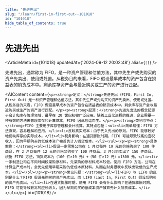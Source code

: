```yaml
---
title: "先进先出"
slug: "/learn/first-in-first-out--101018"
id: "101018"
hide_table_of_contents: true
---
```



# 先进先出

<ArticleMeta id={101018} updatedAt={'2024-09-12 20:02:48'} alias={`[]`} />
<div className='border-solid border-b border-t-0 my-4 border-[var(--ifm-color-gray-300)]' />

先进先出，通常称为 FIFO，是一种资产管理和估值方法，其中先生产或先购买的资产先卖出、使用或处置。从税务目的来看，FIFO 假设最早成本的资产包含在损益表的销货成本中。剩余库存资产会与最近购买或生产的资产进行匹配。

<AIContent content={`<p><strong>定义：</strong>先进先出（FIFO，First In, First Out）是一种资产管理和估值方法，其中先生产或先购买的资产先卖出、使用或处置。从税务目的来看，FIFO 假设最早成本的资产包含在损益表的销货成本中。剩余库存资产会与最近购买或生产的资产进行匹配。</p><p><strong>起源：</strong>先进先出法的概念起源于会计和库存管理领域，最早在 20 世纪初被广泛应用。随着工业化进程的推进，企业需要一种有效的方法来管理库存和计算成本，FIFO 因此应运而生。</p><p><strong>类别与特点：</strong>FIFO 主要用于库存管理和会计核算。其特点包括：<ul><li>简单易懂：FIFO 方法直观，容易理解和应用。</li><li>反映真实成本：由于先入先出的原则，FIFO 能够较好地反映库存的实际成本。</li><li>税务影响：在通货膨胀时期，FIFO 可能导致较高的应税收入，因为早期购买的低成本资产被首先计入销货成本。</li></ul></p><p><strong>具体案例：</strong><ol><li>假设一家零售公司在 1 月以每件 10 元的价格购买了 100 件商品，在 2 月以每件 12 元的价格又购买了 100 件商品。3 月公司卖出了 150 件商品。根据 FIFO 方法，销货成本为（100 件×10 元）+（50 件×12 元）=1300 元。</li><li>一家制造公司在不同时间段采购原材料，先采购的原材料成本较低。使用 FIFO 方法，公司在计算生产成本时，会优先使用早期采购的低成本原材料，从而在财务报表中反映出较低的生产成本。</li></ol></p><p><strong>常见问题：</strong><ul><li>FIFO 与 LIFO 的区别是什么？FIFO 假设先购买的资产先卖出，而 LIFO（Last In, First Out）假设后购买的资产先卖出。</li><li>在通货膨胀时期，使用 FIFO 会有什么影响？在通货膨胀时期，FIFO 可能导致较高的应税收入，因为早期购买的低成本资产被首先计入销货成本。</li></ul></p>`} id={101018} />
